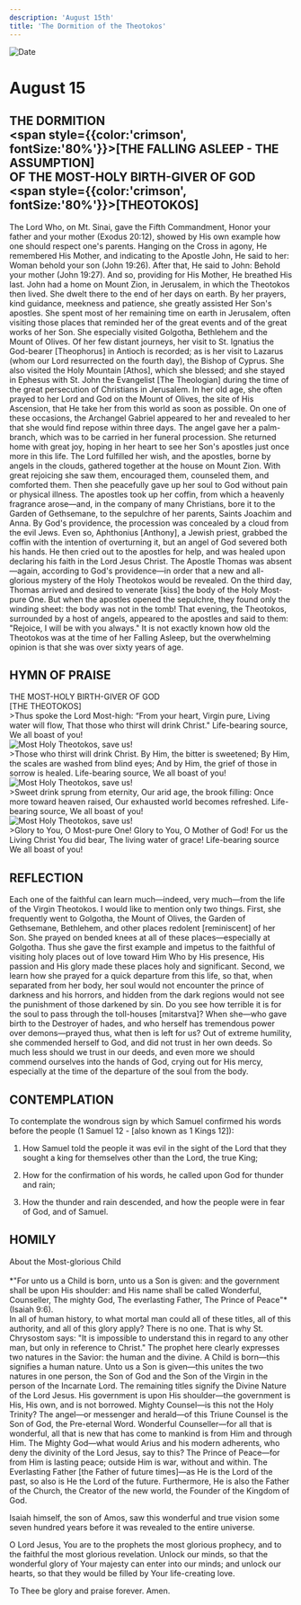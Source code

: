 ```yaml
---
description: 'August 15th'
title: 'The Dormition of the Theotokos'
---
```


<CustomPaginator />
<RunningHead />

<Image src="/title-imprint.png" height={68} width={50} alt="Date" className="title-imprint"/>

# <div id="date">August <Image className="four-dot" src="/four-dot.png" height={15} width={15} alt="" />15</div>

## THE DORMITION <br /><span style={{color:'crimson', fontSize:'80%'}}>[THE FALLING ASLEEP - THE ASSUMPTION]</span><br />OF THE MOST-HOLY BIRTH-GIVER OF GOD <br /><span style={{color:'crimson', fontSize:'80%'}}>[THEOTOKOS]</span>

The Lord Who, on Mt. Sinai, gave the Fifth Commandment, Honor your father and your mother (Exodus 20:12), showed by His own example how one should respect one's parents. Hanging on the Cross in agony, He remembered His Mother, and indicating to the Apostle John, He said to her: Woman behold your son (John 19:26). After that, He said to John: Behold your mother (John 19:27). And so, providing for His Mother, He breathed His last. John had a home on Mount Zion, in Jerusalem, in which the Theotokos then lived. She dwelt there to the end of her days on earth. By her prayers, kind guidance, meekness and patience, she greatly assisted Her Son's apostles. She spent most of her remaining time on earth in Jerusalem, often visiting those places that reminded her of the great events and of the great works of her Son. She especially visited Golgotha, Bethlehem and the Mount of Olives. Of her few distant journeys, her visit to St. Ignatius the God-bearer [Theophorus] in Antioch is recorded; as is her visit to Lazarus (whom our Lord resurrected on the fourth day), the Bishop of Cyprus. She also visited the Holy Mountain [Athos], which she blessed; and she stayed in Ephesus with St. John the Evangelist [The Theologian] during the time of the great persecution of Christians in Jerusalem. In her old age, she often prayed to her Lord and God on the Mount of Olives, the site of His Ascension, that He take her from this world as soon as possible. On one of these occasions, the Archangel Gabriel appeared to her and revealed to her that she would find repose within three days. The angel gave her a palm-branch, which was to be carried in her funeral procession. She returned home with great joy, hoping in her heart to see her Son's apostles just once more in this life. The Lord fulfilled her wish, and the apostles, borne by angels in the clouds, gathered together at the house on Mount Zion. With great rejoicing she saw them, encouraged them, counseled them, and comforted them. Then she peacefully gave up her soul to God without pain or physical illness. The apostles took up her coffin, from which a heavenly fragrance arose—and, in the company of many Christians, bore it to the Garden of Gethsemane, to the sepulchre of her parents, Saints Joachim and Anna. By God's providence, the procession was concealed by a cloud from the evil Jews. Even so, Aphthonius [Anthony], a Jewish priest, grabbed the coffin with the intention of overturning it, but an angel of God severed both his hands. He then cried out to the apostles for help, and was healed upon declaring his faith in the Lord Jesus Christ. The Apostle Thomas was absent—again, according to God's providence—in order that a new and all-glorious mystery of the Holy Theotokos would be revealed. On the third day, Thomas arrived and desired to venerate [kiss] the body of the Holy Most-pure One. But when the apostles opened the sepulchre, they found only the winding sheet: the body was not in the tomb! That evening, the Theotokos, surrounded by a host of angels, appeared to the apostles and said to them: "Rejoice, I will be with you always." It is not exactly known how old the Theotokos was at the time of her Falling Asleep, but the overwhelming opinion is that she was over sixty years of age.

## HYMN OF PRAISE
<div style={{textAlign:'center', color:'crimson', fontWeight:'bold'}}>
THE MOST-HOLY BIRTH-GIVER OF GOD<br/>[THE THEOTOKOS]
</div>
>Thus spoke the Lord Most-high:  
“From your heart, Virgin pure,  
Living water will flow,  
That those who thirst will drink Christ."  
Life-bearing source,  
We all boast of you!  
<div style={{marginLeft: '10rem', marginTop:'1rem', maxWidth: '2rem'}}><Image className="four-dot" src="/four-dot.png" height={15} width={15} alt="Most Holy Theotokos, save us!" /></div>
>Those who thirst will drink Christ.  
By Him, the bitter is sweetened;  
By Him, the scales are washed from blind eyes;  
And by Him, the grief of those in sorrow is healed.  
Life-bearing source,  
We all boast of you!  
<div style={{marginLeft: '10rem', marginTop:'1rem', maxWidth: '2rem'}}><Image className="four-dot" src="/four-dot.png" height={15} width={15} alt="Most Holy Theotokos, save us!" /></div>
>Sweet drink sprung from eternity,  
Our arid age, the brook filling:  
Once more toward heaven raised,  
Our  exhausted world becomes refreshed.  
Life-bearing source,  
We all boast of you!  
<div style={{marginLeft: '10rem', marginTop:'1rem', maxWidth: '2rem'}}><Image className="four-dot" src="/four-dot.png" height={15} width={15} alt="Most Holy Theotokos, save us!" /></div>
>Glory to You, O Most-pure One!  
Glory to You, O Mother of God!  
For us the Living Christ You did bear,  
The living water of grace!  
Life-bearing source  
We all boast of you!  


## REFLECTION

Each one of the faithful can learn much—indeed, very much—from the life of the Virgin Theotokos. I would like to mention only two things. First, she frequently went to Golgotha, the Mount of Olives, the Garden of Gethsemane, Bethlehem, and other places redolent [reminiscent] of her Son. She prayed on bended knees at all of these places—especially at Golgotha. Thus she gave the first example and impetus to the faithful of visiting holy places out of love toward Him Who by His presence, His passion and His glory made these places holy and significant. Second, we learn how she prayed for a quick departure from this life, so that, when separated from her body, her soul would not encounter the prince of darkness and his horrors, and hidden from the dark regions would not see the punishment of those darkened by sin. Do you see how terrible it is for the soul to pass through the toll-houses [mitarstva]? When she—who gave birth to the Destroyer of hades, and who herself has tremendous power over demons—prayed thus, what then is left for us? Out of extreme humility, she commended herself to God, and did not trust in her own deeds. So much less should we trust in our deeds, and even more we should commend ourselves into the hands of God, crying out for His mercy, especially at the time of the departure of the soul from the body.


## CONTEMPLATION

To contemplate the wondrous sign by which Samuel confirmed his words before the people (1 Samuel 12 - [also known as 1 Kings 12]):

1. How Samuel told the people it was evil in the sight of the Lord that they sought a king for themselves other than the Lord, the true King;

2. How for the confirmation of his words, he called upon God for thunder and rain;

3. How the thunder and rain descended, and how the people were in fear of God, and of Samuel.


## HOMILY
<div style={{textAlign:'center', color:'crimson', fontWeight:'bold'}}>
About the Most-glorious Child
</div>
<br />
<div style={{textAlign:'right'}}>
*"For unto us a Child is born, unto us a Son is given: and the government shall be upon His shoulder: and His name shall be called Wonderful, Counseller, The mighty God, The everlasting Father, The Prince of Peace"* (Isaiah 9:6).
</div>
In all of human history, to what mortal man could all of these titles, all of this authority, and all of this glory apply? There is no one. That is why St. Chrysostom says: "It is impossible to understand this in regard to any other man, but only in reference to Christ." The prophet here clearly expresses two natures in the Savior: the human and the divine. A Child is born—this signifies a human nature. Unto us a Son is given—this unites the two natures in one person, the Son of God and the Son of the Virgin in the person of the Incarnate Lord. The remaining titles signify the Divine Nature of the Lord Jesus. His government is upon His shoulder—the government is His, His own, and is not borrowed. Mighty Counsel—is this not the Holy Trinity? The angel—or messenger and herald—of this Triune Counsel is the Son of God, the Pre-eternal Word. Wonderful Counseller—for all that is wonderful, all that is new that has come to mankind is from Him and through Him.  The Mighty God—what would Arius and his modern adherents, who deny the divinity of the Lord Jesus, say to this? The Prince of Peace—for from Him is lasting peace; outside Him is war, without and within. The Everlasting Father [the Father of future times]—as He is the Lord of the past, so also is He the Lord of the future. Furthermore, He is also the Father of the Church, the Creator of the new world, the Founder of the Kingdom of God.

Isaiah himself, the son of Amos, saw this wonderful and true vision some seven hundred years before it was revealed to the entire universe.

O Lord Jesus, You are to the prophets the most glorious prophecy, and to the faithful the most glorious revelation. Unlock our minds, so that the wonderful glory of Your majesty can enter into our minds; and unlock our hearts, so that they would be filled by Your life-creating love.

To Thee be glory and praise forever. Amen.